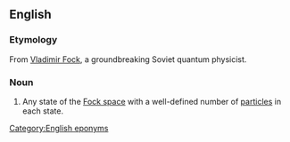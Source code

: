 ==English==


===Etymology===

From [[w:Vladimir Fock|Vladimir Fock]], a groundbreaking Soviet quantum physicist.

===Noun===
{{en-noun|head=[[Fock]] [[state]]}}
{{wikipedia}}

# {{context|quantum mechanics|lang=en}} Any state of the [[Fock space]] with a well-defined number of [[particles]] in each state.

[[Category:English eponyms]]